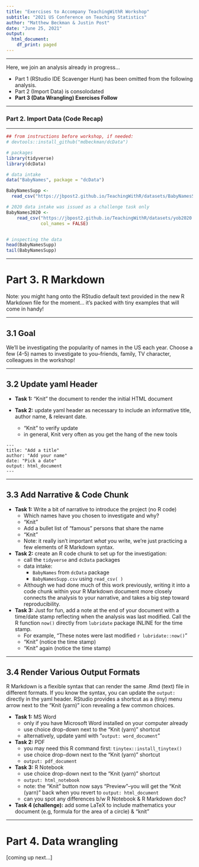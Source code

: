 ```yaml
---
title: "Exercises to Accompany TeachingWithR Workshop"
subtitle: "2021 US Conference on Teaching Statistics"
author: "Matthew Beckman & Justin Post"
date: "June 25, 2021"
output:
  html_document:
    df_print: paged
---
```


<hr> 

Here, we join an analysis already in progress...  

- Part 1 (RStudio IDE Scavenger Hunt) has been omitted from the following analysis. 
- Part 2 (Import Data) is consolodated 
- **Part 3 (Data Wrangling) Exercises Follow**  

<hr> 

### Part 2. Import Data (Code Recap)

<hr> 

```r
## from instructions before workshop, if needed:
# devtools::install_github("mdbeckman/dcData")

# packages
library(tidyverse)  
library(dcData)     

# data intake
data("BabyNames", package = "dcData")

BabyNamesSupp <- 
  read_csv("https://jbpost2.github.io/TeachingWithR/datasets/BabyNamesSupp.csv")

# 2020 data intake was issued as a challenge task only
BabyNames2020 <-   
    read_csv("https://jbpost2.github.io/TeachingWithR/datasets/yob2020.txt", 
             col_names = FALSE)


# inspecting the data
head(BabyNamesSupp)
tail(BabyNamesSupp)

```

<hr> 

# Part 3. R Markdown 

Note: you might hang onto the RStudio default text provided in the new R Markdown file for the moment... it's packed with tiny examples that will come in handy!

<hr> 

## 3.1 Goal

We'll be investigating the popularity of names in the US each year. Choose a few (4-5) names to investigate to you--friends, family, TV character, colleagues in the workshop! 

<hr> 

## 3.2 Update yaml Header

- **Task 1:** "Knit" the document to render the initial HTML document

- **Task 2:** update yaml header as necessary to include an informative title, author name, & relevant date.
    - "Knit" to verify update
    - in general, Knit very often as you get the hang of the new tools


````
---
title: "Add a title"
author: "Add your name"
date: "Pick a date"
output: html_document
---
````

<hr> 

## 3.3 Add Narrative & Code Chunk

- **Task 1:** Write a bit of narrative to introduce the project (no R code) 
    - Which names have you chosen to investigate and why?    
    - "Knit"  
    - Add a bullet list of "famous" persons that share the name  
    - "Knit"  
    - Note: it really isn't important *what* you write, we're just practicing a few elements of R Markdown syntax.  

- **Task 2:** create an R code chunk to set up for the investigation:
    - call the `tidyverse` and `dcData` packages  
    - data intake:  
        - `BabyNames` from `dcData` package  
        - `BabyNamesSupp.csv` using `read_csv( )`  
    - Although we had done much of this work previously, writing it into a code chunk within your R Markdown document more closely connects the analysis to your narrative, and takes a big step toward reproducibility.  

- **Task 3:** Just for fun, add a note at the end of your document with a time/date stamp reflecting when the analysis was last modified.  Call the R function `now()` directly from `lubridate` package INLINE for the time stamp.  
    - For example, "These notes were last modified `r lubridate::now()`"   
    - "Knit" (notice the time stamp)  
    - "Knit" again (notice the time stamp)  


<hr> 

## 3.4 Render Various Output Formats

R Markdown is a flexible syntax that can render the same .Rmd (text) file in different formats.  If you know the syntax, you can update the `output:` directly in the yaml header.  RStudio provides a shortcut as a (tiny) menu arrow next to the "Knit (yarn)" icon revealing a few common choices.


- **Task 1:** MS Word  
    - only if you have Microsoft Word installed on your computer already
    - use choice drop-down next to the "Knit (yarn)" shortcut
    - alternatively, update yaml with "`output: word_document`"

- **Task 2:** PDF  
    - you may need this R command first: `tinytex::install_tinytex()`  
    - use choice drop-down next to the "Knit (yarn)" shortcut
    - `output: pdf_document`

- **Task 3:** R Notebook 
    - use choice drop-down next to the "Knit (yarn)" shortcut
    - `output: html_notebook`
    - note: the "Knit" button now says "Preview"--you will get the "Knit (yarn)" back when you revert to `output: html_document`
    - can you spot any differences b/w R Notebook & R Markdown doc? 
    

- **Task 4 (challenge):** add some LaTeX to include mathematics your document (e.g, formula for the area of a circle) & "knit" 

<hr> 


# Part 4. Data wrangling

[coming up next...]

